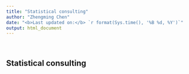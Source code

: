 ```yaml
---
title: "Statistical consulting"
author: "Zhengming Chen"
date: "<b>Last updated on:</b> `r format(Sys.time(), '%B %d, %Y')`"
output: html_document
---
```


<br>

## Statistical consulting



